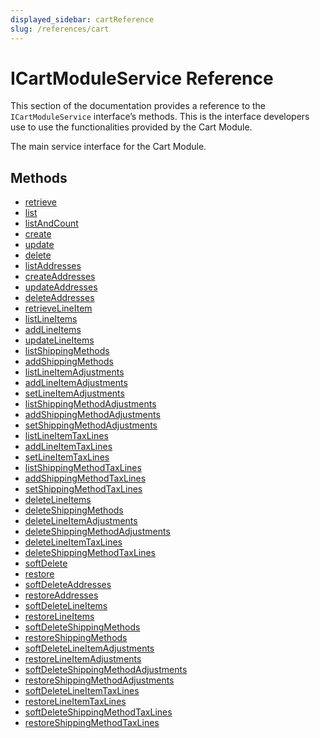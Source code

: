 ```yaml
---
displayed_sidebar: cartReference
slug: /references/cart
---
```



# ICartModuleService Reference

This section of the documentation provides a reference to the `ICartModuleService` interface’s methods. This is the interface developers use to use the functionalities provided by the Cart Module.

The main service interface for the Cart Module.

## Methods

- [retrieve](../../ICartModuleService/methods/cart.ICartModuleService.retrieve/page.mdx)
- [list](../../ICartModuleService/methods/cart.ICartModuleService.list/page.mdx)
- [listAndCount](../../ICartModuleService/methods/cart.ICartModuleService.listAndCount/page.mdx)
- [create](../../ICartModuleService/methods/cart.ICartModuleService.create/page.mdx)
- [update](../../ICartModuleService/methods/cart.ICartModuleService.update/page.mdx)
- [delete](../../ICartModuleService/methods/cart.ICartModuleService.delete/page.mdx)
- [listAddresses](../../ICartModuleService/methods/cart.ICartModuleService.listAddresses/page.mdx)
- [createAddresses](../../ICartModuleService/methods/cart.ICartModuleService.createAddresses/page.mdx)
- [updateAddresses](../../ICartModuleService/methods/cart.ICartModuleService.updateAddresses/page.mdx)
- [deleteAddresses](../../ICartModuleService/methods/cart.ICartModuleService.deleteAddresses/page.mdx)
- [retrieveLineItem](../../ICartModuleService/methods/cart.ICartModuleService.retrieveLineItem/page.mdx)
- [listLineItems](../../ICartModuleService/methods/cart.ICartModuleService.listLineItems/page.mdx)
- [addLineItems](../../ICartModuleService/methods/cart.ICartModuleService.addLineItems/page.mdx)
- [updateLineItems](../../ICartModuleService/methods/cart.ICartModuleService.updateLineItems/page.mdx)
- [listShippingMethods](../../ICartModuleService/methods/cart.ICartModuleService.listShippingMethods/page.mdx)
- [addShippingMethods](../../ICartModuleService/methods/cart.ICartModuleService.addShippingMethods/page.mdx)
- [listLineItemAdjustments](../../ICartModuleService/methods/cart.ICartModuleService.listLineItemAdjustments/page.mdx)
- [addLineItemAdjustments](../../ICartModuleService/methods/cart.ICartModuleService.addLineItemAdjustments/page.mdx)
- [setLineItemAdjustments](../../ICartModuleService/methods/cart.ICartModuleService.setLineItemAdjustments/page.mdx)
- [listShippingMethodAdjustments](../../ICartModuleService/methods/cart.ICartModuleService.listShippingMethodAdjustments/page.mdx)
- [addShippingMethodAdjustments](../../ICartModuleService/methods/cart.ICartModuleService.addShippingMethodAdjustments/page.mdx)
- [setShippingMethodAdjustments](../../ICartModuleService/methods/cart.ICartModuleService.setShippingMethodAdjustments/page.mdx)
- [listLineItemTaxLines](../../ICartModuleService/methods/cart.ICartModuleService.listLineItemTaxLines/page.mdx)
- [addLineItemTaxLines](../../ICartModuleService/methods/cart.ICartModuleService.addLineItemTaxLines/page.mdx)
- [setLineItemTaxLines](../../ICartModuleService/methods/cart.ICartModuleService.setLineItemTaxLines/page.mdx)
- [listShippingMethodTaxLines](../../ICartModuleService/methods/cart.ICartModuleService.listShippingMethodTaxLines/page.mdx)
- [addShippingMethodTaxLines](../../ICartModuleService/methods/cart.ICartModuleService.addShippingMethodTaxLines/page.mdx)
- [setShippingMethodTaxLines](../../ICartModuleService/methods/cart.ICartModuleService.setShippingMethodTaxLines/page.mdx)
- [deleteLineItems](../../ICartModuleService/methods/cart.ICartModuleService.deleteLineItems/page.mdx)
- [deleteShippingMethods](../../ICartModuleService/methods/cart.ICartModuleService.deleteShippingMethods/page.mdx)
- [deleteLineItemAdjustments](../../ICartModuleService/methods/cart.ICartModuleService.deleteLineItemAdjustments/page.mdx)
- [deleteShippingMethodAdjustments](../../ICartModuleService/methods/cart.ICartModuleService.deleteShippingMethodAdjustments/page.mdx)
- [deleteLineItemTaxLines](../../ICartModuleService/methods/cart.ICartModuleService.deleteLineItemTaxLines/page.mdx)
- [deleteShippingMethodTaxLines](../../ICartModuleService/methods/cart.ICartModuleService.deleteShippingMethodTaxLines/page.mdx)
- [softDelete](../../ICartModuleService/methods/cart.ICartModuleService.softDelete/page.mdx)
- [restore](../../ICartModuleService/methods/cart.ICartModuleService.restore/page.mdx)
- [softDeleteAddresses](../../ICartModuleService/methods/cart.ICartModuleService.softDeleteAddresses/page.mdx)
- [restoreAddresses](../../ICartModuleService/methods/cart.ICartModuleService.restoreAddresses/page.mdx)
- [softDeleteLineItems](../../ICartModuleService/methods/cart.ICartModuleService.softDeleteLineItems/page.mdx)
- [restoreLineItems](../../ICartModuleService/methods/cart.ICartModuleService.restoreLineItems/page.mdx)
- [softDeleteShippingMethods](../../ICartModuleService/methods/cart.ICartModuleService.softDeleteShippingMethods/page.mdx)
- [restoreShippingMethods](../../ICartModuleService/methods/cart.ICartModuleService.restoreShippingMethods/page.mdx)
- [softDeleteLineItemAdjustments](../../ICartModuleService/methods/cart.ICartModuleService.softDeleteLineItemAdjustments/page.mdx)
- [restoreLineItemAdjustments](../../ICartModuleService/methods/cart.ICartModuleService.restoreLineItemAdjustments/page.mdx)
- [softDeleteShippingMethodAdjustments](../../ICartModuleService/methods/cart.ICartModuleService.softDeleteShippingMethodAdjustments/page.mdx)
- [restoreShippingMethodAdjustments](../../ICartModuleService/methods/cart.ICartModuleService.restoreShippingMethodAdjustments/page.mdx)
- [softDeleteLineItemTaxLines](../../ICartModuleService/methods/cart.ICartModuleService.softDeleteLineItemTaxLines/page.mdx)
- [restoreLineItemTaxLines](../../ICartModuleService/methods/cart.ICartModuleService.restoreLineItemTaxLines/page.mdx)
- [softDeleteShippingMethodTaxLines](../../ICartModuleService/methods/cart.ICartModuleService.softDeleteShippingMethodTaxLines/page.mdx)
- [restoreShippingMethodTaxLines](../../ICartModuleService/methods/cart.ICartModuleService.restoreShippingMethodTaxLines/page.mdx)
